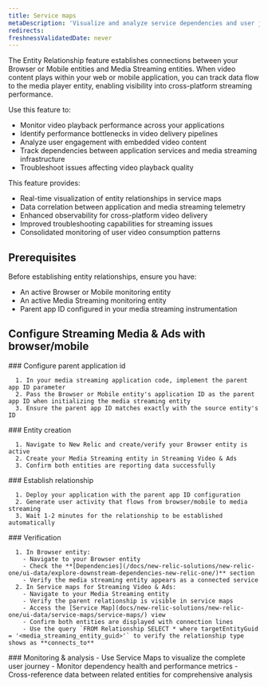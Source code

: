 ```yaml
---
title: Service maps
metaDescription: 'Visualize and analyze service dependencies and user journeys in New Relic.'
redirects:
freshnessValidatedDate: never
---
```


The Entity Relationship feature establishes connections between your Browser or Mobile entities and Media Streaming entities. When video content plays within your web or mobile application, you can track data flow to the media player entity, enabling visibility into cross-platform streaming performance.

Use this feature to:
  - Monitor video playback performance across your applications
  - Identify performance bottlenecks in video delivery pipelines
  - Analyze user engagement with embedded video content
  - Track dependencies between application services and media streaming infrastructure
  - Troubleshoot issues affecting video playback quality

This feature provides:
  - Real-time visualization of entity relationships in service maps
  - Data correlation between application and media streaming telemetry
  - Enhanced observability for cross-platform video delivery
  - Improved troubleshooting capabilities for streaming issues
  - Consolidated monitoring of user video consumption patterns

## Prerequisites

Before establishing entity relationships, ensure you have:
- An active Browser or Mobile monitoring entity
- An active Media Streaming monitoring entity
- Parent app ID configured in your media streaming instrumentation

## Configure Streaming Media & Ads with browser/mobile

<Steps>
  <Step>
    ### Configure parent application id

      1. In your media streaming application code, implement the parent app ID parameter
      2. Pass the Browser or Mobile entity's application ID as the parent app ID when initializing the media streaming entity
      3. Ensure the parent app ID matches exactly with the source entity's ID
  </Step>

  <Step>
    ### Entity creation

      1. Navigate to New Relic and create/verify your Browser entity is active
      2. Create your Media Streaming entity in Streaming Video & Ads
      3. Confirm both entities are reporting data successfully
  </Step>

  <Step>
    ### Establish relationship

      1. Deploy your application with the parent app ID configuration
      2. Generate user activity that flows from browser/mobile to media streaming
      3. Wait 1-2 minutes for the relationship to be established automatically
  </Step>

  <Step>
    ### Verification

      1. In Browser entity:
        - Navigate to your Browser entity
        - Check the **[Dependencies](/docs/new-relic-solutions/new-relic-one/ui-data/explore-downstream-dependencies-new-relic-one/)** section
        - Verify the media streaming entity appears as a connected service
      2. In Service maps for Streaming Video & Ads:
        - Navigate to your Media Streaming entity
        - Verify the parent relationship is visible in service maps
        - Access the [Service Map](docs/new-relic-solutions/new-relic-one/ui-data/service-maps/service-maps/) view
        - Confirm both entities are displayed with connection lines
        - Use the query `FROM Relationship SELECT * where targetEntityGuid = '<media_streaming_entity_guid>'` to verify the relationship type shows as **connects_to**
  </Step>

  <Step>
    ### Monitoring & analysis
      - Use Service Maps to visualize the complete user journey
      - Monitor dependency health and performance metrics
      - Cross-reference data between related entities for comprehensive analysis
  </Step>
</Steps>
